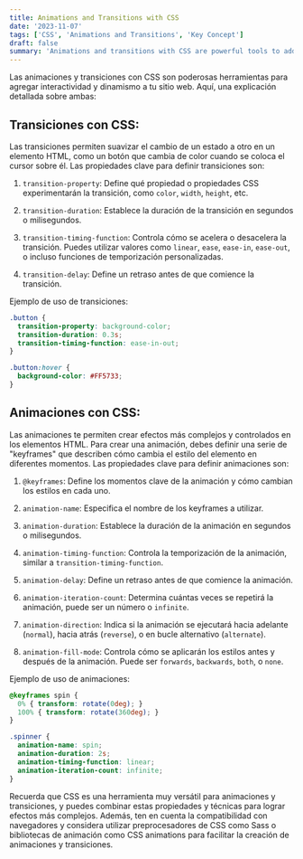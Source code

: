 ```yaml
---
title: Animations and Transitions with CSS
date: '2023-11-07'
tags: ['CSS', 'Animations and Transitions', 'Key Concept']
draft: false
summary: 'Animations and transitions with CSS are powerful tools to add interactivity and dynamism to your website'
---
```


Las animaciones y transiciones con CSS son poderosas herramientas para agregar interactividad y dinamismo a tu sitio web. Aquí, una explicación detallada sobre ambas:

## Transiciones con CSS:

Las transiciones permiten suavizar el cambio de un estado a otro en un elemento HTML, como un botón que cambia de color cuando se coloca el cursor sobre él. Las propiedades clave para definir transiciones son:

1. `transition-property`: Define qué propiedad o propiedades CSS experimentarán la transición, como `color`, `width`, `height`, etc.

2. `transition-duration`: Establece la duración de la transición en segundos o milisegundos.

3. `transition-timing-function`: Controla cómo se acelera o desacelera la transición. Puedes utilizar valores como `linear`, `ease`, `ease-in`, `ease-out`, o incluso funciones de temporización personalizadas.

4. `transition-delay`: Define un retraso antes de que comience la transición.

Ejemplo de uso de transiciones:

```css
.button {
  transition-property: background-color;
  transition-duration: 0.3s;
  transition-timing-function: ease-in-out;
}

.button:hover {
  background-color: #FF5733;
}
```

## Animaciones con CSS:

Las animaciones te permiten crear efectos más complejos y controlados en los elementos HTML. Para crear una animación, debes definir una serie de "keyframes" que describen cómo cambia el estilo del elemento en diferentes momentos. Las propiedades clave para definir animaciones son:

1. `@keyframes`: Define los momentos clave de la animación y cómo cambian los estilos en cada uno.

2. `animation-name`: Especifica el nombre de los keyframes a utilizar.

3. `animation-duration`: Establece la duración de la animación en segundos o milisegundos.

4. `animation-timing-function`: Controla la temporización de la animación, similar a `transition-timing-function`.

5. `animation-delay`: Define un retraso antes de que comience la animación.

6. `animation-iteration-count`: Determina cuántas veces se repetirá la animación, puede ser un número o `infinite`.

7. `animation-direction`: Indica si la animación se ejecutará hacia adelante (`normal`), hacia atrás (`reverse`), o en bucle alternativo (`alternate`).

8. `animation-fill-mode`: Controla cómo se aplicarán los estilos antes y después de la animación. Puede ser `forwards`, `backwards`, `both`, o `none`.

Ejemplo de uso de animaciones:

```css
@keyframes spin {
  0% { transform: rotate(0deg); }
  100% { transform: rotate(360deg); }
}

.spinner {
  animation-name: spin;
  animation-duration: 2s;
  animation-timing-function: linear;
  animation-iteration-count: infinite;
}
```

Recuerda que CSS es una herramienta muy versátil para animaciones y transiciones, y puedes combinar estas propiedades y técnicas para lograr efectos más complejos. Además, ten en cuenta la compatibilidad con navegadores y considera utilizar preprocesadores de CSS como Sass o bibliotecas de animación como CSS animations para facilitar la creación de animaciones y transiciones.